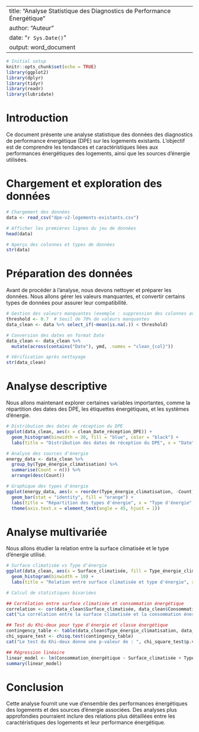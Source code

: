 
---
title: "Analyse Statistique des Diagnostics de Performance Énergétique"
author: "Auteur"
date: "`r Sys.Date()`"
output: word_document
---

```{r setup, include=FALSE}
# Initial setup
knitr::opts_chunk$set(echo = TRUE)
library(ggplot2)
library(dplyr)
library(tidyr)
library(readr)
library(lubridate)
```

# Introduction

Ce document présente une analyse statistique des données des diagnostics de performance énergétique (DPE) sur les logements existants. L'objectif est de comprendre les tendances et caractéristiques liées aux performances énergétiques des logements, ainsi que les sources d'énergie utilisées.

# Chargement et exploration des données

```{r load-data}
# Chargement des données
data <- read_csv("dpe-v2-logements-existants.csv")

# Afficher les premières lignes du jeu de données
head(data)

# Aperçu des colonnes et types de données
str(data)
```

# Préparation des données

Avant de procéder à l'analyse, nous devons nettoyer et préparer les données. Nous allons gérer les valeurs manquantes, et convertir certains types de données pour assurer leur compatibilité.

```{r clean-data}
# Gestion des valeurs manquantes (exemple : suppression des colonnes avec trop de valeurs manquantes)
threshold <- 0.7  # Seuil de 70% de valeurs manquantes
data_clean <- data %>% select_if(~mean(is.na(.)) < threshold)

# Conversion des dates en format Date
data_clean <- data_clean %>%
  mutate(across(contains("Date"), ymd, .names = "clean_{col}"))

# Vérification après nettoyage
str(data_clean)
```

# Analyse descriptive

Nous allons maintenant explorer certaines variables importantes, comme la répartition des dates des DPE, les étiquettes énergétiques, et les systèmes d'énergie.

```{r descriptive-analysis}
# Distribution des dates de réception du DPE
ggplot(data_clean, aes(x = clean_Date_réception_DPE)) + 
  geom_histogram(binwidth = 30, fill = "blue", color = "black") +
  labs(title = "Distribution des dates de réception du DPE", x = "Date", y = "Nombre de DPE")

# Analyse des sources d'énergie
energy_data <- data_clean %>%
  group_by(Type_énergie_climatisation) %>%
  summarise(Count = n()) %>%
  arrange(desc(Count))

# Graphique des types d'énergie
ggplot(energy_data, aes(x = reorder(Type_énergie_climatisation, -Count), y = Count)) +
  geom_bar(stat = "identity", fill = "orange") +
  labs(title = "Répartition des types d'énergie", x = "Type d'énergie", y = "Nombre de logements") +
  theme(axis.text.x = element_text(angle = 45, hjust = 1))
```

# Analyse multivariée

Nous allons étudier la relation entre la surface climatisée et le type d'énergie utilisé.

```{r multivariate-analysis}
# Surface climatisée vs Type d'énergie
ggplot(data_clean, aes(x = Surface_climatisée, fill = Type_énergie_climatisation)) +
  geom_histogram(binwidth = 10) +
  labs(title = "Relation entre surface climatisée et type d'énergie", x = "Surface climatisée", y = "Nombre de logements")
```
```{r}
# Calcul de statistiques bivariées

## Corrélation entre surface climatisée et consommation énergétique
correlation <- cor(data_clean$Surface_climatisée, data_clean$Consommation_énergétique, use = "complete.obs")
cat("La corrélation entre la surface climatisée et la consommation énergétique est : ", correlation)

## Test du Khi-deux pour type d'énergie et classe énergétique
contingency_table <- table(data_clean$Type_énergie_climatisation, data_clean$Classe_énergétique)
chi_square_test <- chisq.test(contingency_table)
cat("Le test du Khi-deux donne une p-valeur de : ", chi_square_test$p.value)

## Régression linéaire
linear_model <- lm(Consommation_énergétique ~ Surface_climatisée + Type_énergie_climatisation, data = data_clean)
summary(linear_model)
```

# Conclusion

Cette analyse fournit une vue d'ensemble des performances énergétiques des logements et des sources d'énergie associées. Des analyses plus approfondies pourraient inclure des relations plus détaillées entre les caractéristiques des logements et leur performance énergétique.
